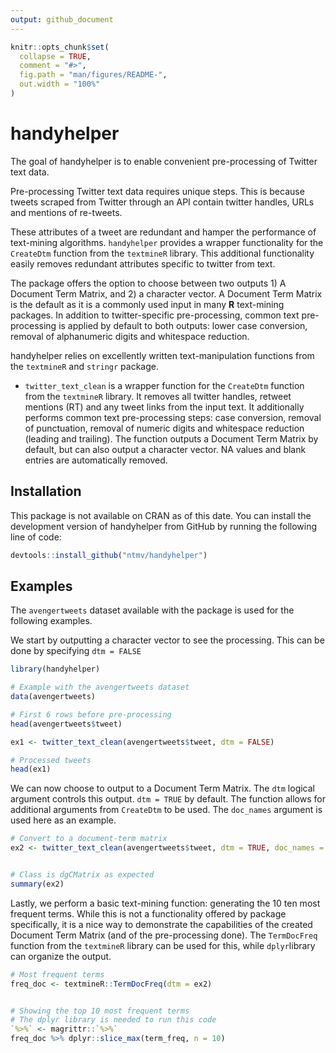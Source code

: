 ```yaml
---
output: github_document
---
```


<!-- README.md is generated from README.Rmd. Please edit that file -->

```r
knitr::opts_chunk$set(
  collapse = TRUE,
  comment = "#>",
  fig.path = "man/figures/README-",
  out.width = "100%"
)
```

# handyhelper

The goal of handyhelper is to enable convenient pre-processing of Twitter text data. 

Pre-processing Twitter text data requires unique steps. This is because tweets scraped from Twitter through an API contain twitter handles, URLs and mentions of re-tweets. 

These attributes of a tweet are redundant and hamper the performance of text-mining algorithms.  `handyhelper` provides a wrapper functionality for the `CreateDtm` function from the `textmineR` library. This additional functionality easily removes redundant attributes specific to twitter from text.

The package offers the option to choose between two outputs 1) A Document Term Matrix, and 2) a character vector. A Document Term Matrix is the default as it is a commonly used input in many **R** text-mining packages. In addition to twitter-specific pre-processing, common text pre-processing is applied by default to both outputs: lower case conversion, removal of alphanumeric digits and whitespace reduction. 

handyhelper relies on excellently written text-manipulation functions from the `textmineR` and `stringr` package.

- `twitter_text_clean` is a wrapper function for the `CreateDtm` function from the `textmineR` library. It removes all twitter handles, retweet mentions (RT) and any tweet links from the input text. It additionally performs common text pre-processing steps: case conversion, removal of punctuation, removal of numeric digits and whitespace reduction (leading and trailing). The function outputs a Document Term Matrix by default, but can also output a character vector. NA values and blank entries are automatically removed.


## Installation

This package is not available on CRAN as of this date. You can install the development version of handyhelper from GitHub by running the following line of code:

``` r
devtools::install_github("ntmv/handyhelper")
```

## Examples

The `avengertweets` dataset available with the package is used for the following examples. 

We start by outputting a character vector to see the processing. This can be done by specifying `dtm = FALSE`

```r
library(handyhelper)
```


```r
# Example with the avengertweets dataset
data(avengertweets)

# First 6 rows before pre-processing 
head(avengertweets$tweet)

ex1 <- twitter_text_clean(avengertweets$tweet, dtm = FALSE)

# Processed tweets
head(ex1)
```


We can now choose to output to a Document Term Matrix. The `dtm` logical argument controls this output. `dtm = TRUE` by default. The function allows for additional arguments from `CreateDtm` to be used. The `doc_names` argument is used here as an example. 

```r
# Convert to a document-term matrix
ex2 <- twitter_text_clean(avengertweets$tweet, dtm = TRUE, doc_names = avengertweets$id)


# Class is dgCMatrix as expected
summary(ex2)
```

Lastly, we perform a basic text-mining function: generating the 10 ten most frequent terms. While this is not a functionality offered by package specifically, it is a nice way to demonstrate the capabilities of the created Document Term Matrix (and of the pre-processing done). The `TermDocFreq` function from the `textmineR` library can be used for this, while `dplyr`library can organize the output.

```r
# Most frequent terms 
freq_doc <- textmineR::TermDocFreq(dtm = ex2)


# Showing the top 10 most frequent terms 
# The dplyr library is needed to run this code
`%>%` <- magrittr::`%>%`
freq_doc %>% dplyr::slice_max(term_freq, n = 10)
```
